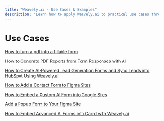 ```yaml
---
title: "Weavely.ai - Use Cases & Examples"
description: "Learn how to apply Weavely.ai to practical use cases through some curated examples"
---
```


# Use Cases

[How to turn a pdf into a fillable form](/guides/pdf-to-form)

[How to Generate PDF Reports from Form Responses with AI](/guides/pdf-reports)

[How to Create AI-Powered Lead Generation Forms and Sync Leads into HubSpot Using Weavely.ai](/guides/hubspot-lead-gen)

[How to Add a Contact Form to Figma Sites](/guides/figma-sites)

[How to Embed a Custom AI Form into Google Sites](/guides/google-sites)

[Add a Popup Form to Your Figma Site](/guides/figma-sites-popup)

[How to Embed Advanced AI Forms into Carrd with Weavely.ai](/guides/carrd)